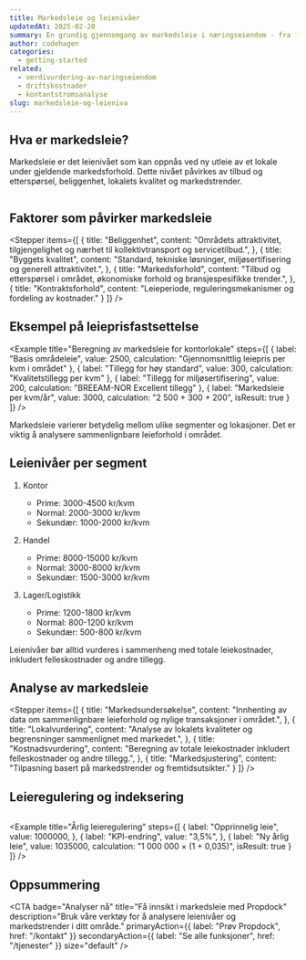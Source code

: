 ```yaml
---
title: Markedsleie og leienivåer
updatedAt: 2025-02-20
summary: En grundig gjennomgang av markedsleie i næringseiendom - fra fastsettelse av leienivåer til analyse av markedstrender og prismekanismer.
author: codehagen
categories:
  - getting-started
related:
  - verdivurdering-av-naringseiendom
  - driftskostnader
  - kontantstromsanalyse
slug: markedsleie-og-leieniva
---
```


## Hva er markedsleie?

Markedsleie er det leienivået som kan oppnås ved ny utleie av et lokale under gjeldende markedsforhold. Dette nivået påvirkes av tilbud og etterspørsel, beliggenhet, lokalets kvalitet og markedstrender.

<Math 
  formula="\text{Markedsleie} = \text{Basis leie} + \text{Tillegg/Fradrag for faktorer}"
  description="Grunnleggende tilnærming til markedsleie"
/>

## Faktorer som påvirker markedsleie

<Stepper
  items={[
    {
      title: "Beliggenhet",
      content: "Områdets attraktivitet, tilgjengelighet og nærhet til kollektivtransport og servicetilbud.",
    },
    {
      title: "Byggets kvalitet",
      content: "Standard, tekniske løsninger, miljøsertifisering og generell attraktivitet.",
    },
    {
      title: "Markedsforhold",
      content: "Tilbud og etterspørsel i området, økonomiske forhold og bransjespesifikke trender.",
    },
    {
      title: "Kontraktsforhold",
      content: "Leieperiode, reguleringsmekanismer og fordeling av kostnader."
    }
  ]}
/>

## Eksempel på leieprisfastsettelse

<Example
  title="Beregning av markedsleie for kontorlokale"
  steps={[
    {
      label: "Basis områdeleie",
      value: 2500,
      calculation: "Gjennomsnittlig leiepris per kvm i området"
    },
    {
      label: "Tillegg for høy standard",
      value: 300,
      calculation: "Kvalitetstillegg per kvm"
    },
    {
      label: "Tillegg for miljøsertifisering",
      value: 200,
      calculation: "BREEAM-NOR Excellent tillegg"
    },
    {
      label: "Markedsleie per kvm/år",
      value: 3000,
      calculation: "2 500 + 300 + 200",
      isResult: true
    }
  ]}
/>

<Note variant="info">
  Markedsleie varierer betydelig mellom ulike segmenter og lokasjoner. Det er viktig å analysere sammenlignbare leieforhold i området.
</Note>

## Leienivåer per segment

1. Kontor
   - Prime: 3000-4500 kr/kvm
   - Normal: 2000-3000 kr/kvm
   - Sekundær: 1000-2000 kr/kvm

2. Handel
   - Prime: 8000-15000 kr/kvm
   - Normal: 3000-8000 kr/kvm
   - Sekundær: 1500-3000 kr/kvm

3. Lager/Logistikk
   - Prime: 1200-1800 kr/kvm
   - Normal: 800-1200 kr/kvm
   - Sekundær: 500-800 kr/kvm

<Note variant="success">
  Leienivåer bør alltid vurderes i sammenheng med totale leiekostnader, inkludert felleskostnader og andre tillegg.
</Note>

## Analyse av markedsleie

<Stepper
  items={[
    {
      title: "Markedsundersøkelse",
      content: "Innhenting av data om sammenlignbare leieforhold og nylige transaksjoner i området.",
    },
    {
      title: "Lokalvurdering",
      content: "Analyse av lokalets kvaliteter og begrensninger sammenlignet med markedet.",
    },
    {
      title: "Kostnadsvurdering",
      content: "Beregning av totale leiekostnader inkludert felleskostnader og andre tillegg.",
    },
    {
      title: "Markedsjustering",
      content: "Tilpasning basert på markedstrender og fremtidsutsikter."
    }
  ]}
/>

## Leieregulering og indeksering

<Math 
  formula="\text{Ny leie} = \text{Gammel leie} \times \frac{\text{Ny KPI}}{\text{Gammel KPI}}"
  description="Standard formel for KPI-regulering av leie"
/>

<Example
  title="Årlig leieregulering"
  steps={[
    {
      label: "Opprinnelig leie",
      value: 1000000,
    },
    {
      label: "KPI-endring",
      value: "3,5%",
    },
    {
      label: "Ny årlig leie",
      value: 1035000,
      calculation: "1 000 000 × (1 + 0,035)",
      isResult: true
    }
  ]}
/>

## Oppsummering

<Summary
  title="Nøkkelpunkter om markedsleie"
  points={[
    {
      title: "Markedsforståelse",
      description: "God innsikt i lokale markedsforhold er avgjørende",
      iconName: "barChart"
    },
    {
      title: "Prisdrivere",
      description: "Kjennskap til faktorer som påvirker leienivåer",
      iconName: "scales"
    },
    {
      title: "Segmentering",
      description: "Forståelse av ulike markedssegmenter og deres særtrekk",
      iconName: "lineChart"
    },
    {
      title: "Analyse",
      description: "Grundig analyse av sammenlignbare leieforhold",
      iconName: "lightbulb"
    }
  ]}
/>

<CTA
  badge="Analyser nå"
  title="Få innsikt i markedsleie med Propdock"
  description="Bruk våre verktøy for å analysere leienivåer og markedstrender i ditt område."
  primaryAction={{
    label: "Prøv Propdock",
    href: "/kontakt"
  }}
  secondaryAction={{
    label: "Se alle funksjoner",
    href: "/tjenester"
  }}
  size="default"
/> 